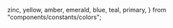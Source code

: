   zinc,
  yellow,
  amber,
  emerald,
  blue,
  teal,
  primary,
} from "components/constants/colors";

<Meta title="Colors" />

<ColorPalette>
  <ColorItem title="Zinc" colors={zinc} />
  <ColorItem title="Amber" colors={amber} />
  <ColorItem title="Yellow" colors={yellow} />
  <ColorItem title="Emerald" colors={emerald} />
  <ColorItem title="Teal" colors={teal} />
  <ColorItem title="Blue" colors={blue} />
</ColorPalette>
